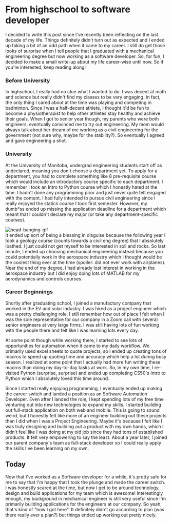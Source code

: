 
<div className="mx-12 xl:mx-24 my-8">

# From highschool to software developer

I decided to write this post since I've recently been reflecting on the last decade of my life. Things definitely didn't turn out as expected and I ended up taking a bit of an odd path when it came to my career. I still do get those looks of surprise when I tell people that I graduated with a mechanical engineering degree but now working as a software developer. So, for fun, I decided to make a small write-up about my life career-wise until now. So if you're interested, keep reading along!

### Before University

In highschool, I really had no clue what I wanted to do. I was decent at math and science but really didn't find my classes to be very engaging. In fact, the only thing I cared about at the time was playing and competing in badminton. Since I was a half-decent athlete, I thought it'd be fun to become a physiotherapist to help other athletes stay healthy and achieve their goals.
When I got to senior year though, my parents who were both engineers, eventually
convinced me to try out engineering. My mom would always talk about her dream of
me working as a civil engineering for the government (not sure why, maybe for
the stability?). So eventually I agreed and gave engineering a shot.

### University

At the University of Manitoba, undergrad engineering students start off as undeclared, meaning you don't choose a department yet. To apply for a department, you had to complete something like 8 pre-requisite course which would include an introductory course specific to each department. I remember I took an Intro to Python course which I honestly hated at the time. I hadn't done any programming prior and just never quite felt engaged with the content. I had fully intended to pursue civil engineering since I really enjoyed the statics course I took first semester. However, my dumb\*ss ended up missing the application deadline for a department which meant that I couldn't declare my major (or take any department-specific courses).

<div className="flex justify-center my-8">
  <Image
    src="/images/head-banging.gif"
    alt="head-banging-gif"
    width={400}
    height={300}
    unoptimized
  />
</div>
It ended up sort of being a blessing in disguise because the following year I
took a geology course (counts towards a civil eng degree) that I absolutely
loathed. I just could not get myself to be interested in soil and rocks. So last
minute, I ended up choosing mechanical engineering instead because you could
potentially work in the aerospace industry which I thought would be the coolest
thing ever at the time (spoiler: did not ever work with airplanes). Near the end
of my degree, I had already lost interest in working in the aerospace industry
but I did enjoy doing lots of MATLAB for my aerodynamics and controls courses.

### Career Beginnings

Shortly after graduating school, I joined a manufactury company that worked in the EV and solar industry. I was hired as a project engineer which was a pretty challenging role. I still remember how out of place I felt when I was the sole representative for our company in a Zoom call with several senior engineers at very large firms. I was still having lots of fun working with the people there and felt like I was learning lots every day.

<div className="my-2"></div>

At some point though while working there, I started to see lots of opportunities for automation when it came to my daily workflow. We primarily used excel sheets to quote projects, so I ended up creating tons of macros to speed up quoting time and accuracy which help a lot during busy season. I realized at some point that I actually had more fun writing these macros than doing my day-to-day tasks at work. So, in my own time, I re-visited Python (surprise, surprise) and ended up completing CS50's Intro to Python which I absolutely loved this time around.

<div className="my-2"></div>

Since I started really enjoying programming, I eventually ended up making the career switch and landed a position as an Software Automation Developer. Even after I landed the role, I kept spending lots of my free time venturing out into new technologies to expand my skills. I started building out full-stack application on both web and mobile. This is going to sound weird, but I honestly felt like more of an engineer building out these projects than I did when I was a Project Engineering. Maybe it's because I felt like I was truly designing and building out a product with my own hands, which I didn't feel like I was doing at my old job since they had tons of established products. It felt very empowering to say the least. About a year later, I joined our parent company's team as full-stack developer so I could really apply the skills I've been learning on my own.

## Today

Now that I've worked as a Software developer for a while, it's pretty safe for me to say that I'm happy that I took the plunge and made the career switch. I was honestly scared at the time, but now I get to be around technology, design and build applications for my team which is awesome! Interestingly enough, my background in mechanical engineer is still very useful since I'm primarily building applications for the engineers at our company. So yeah, that's kind of "how I got here". It definitely didn't go according to plan (was there really ever a plan?) but things ended up working out pretty nicely.

###

</div>
